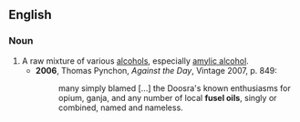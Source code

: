 ==English==
===Noun===
{{en-noun|sg=[[fusel]] [[oil]]}}

# A raw mixture of various [[alcohols]], especially [[amylic alcohol]].
#*'''2006''', Thomas Pynchon, ''Against the Day'', Vintage 2007, p. 849:
#*:many simply blamed [...] the Doosra's known enthusiasms for opium, ganja, and any number of local '''fusel oils''', singly or combined, named and nameless.